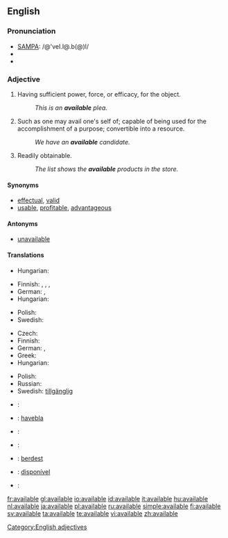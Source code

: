 ==English==

===Pronunciation===
*[[w:SAMPA|SAMPA]]: /@'veI.l@.b(@)l/
*{{IPA|/əˈveɪ.lə.b(ə)l/}}
*{{audio|en-us-available.ogg|Audio (US)}}

===Adjective===
{{en-adj}}

# Having sufficient power, force, or efficacy, for the object.
#:''This is an '''available''' plea.''
# Such as one may avail one's self of; capable of being used for the accomplishment of a purpose; convertible into a resource.
#:''We have an '''available''' candidate.''
# Readily obtainable.
#:''The list shows the '''available''' products in the store.''

====Synonyms====
* [[effectual]], [[valid]]
* [[usable]], [[profitable]], [[advantageous]]

====Antonyms====
* [[unavailable]]

====Translations====
{{trans-top|having sufficient power or efficacy; valid}}
* Hungarian: {{t|hu|érvényes}}
{{trans-mid}}
{{trans-bottom}}

{{trans-top|ready for use}}
* Finnish: {{t|fi|käytettävä}}, {{t|fi|käytettävissä}} {{t-|fi|oleva}}, {{t-|fi|saatavilla}}, {{t-|fi|käsillä}}
* German: {{t+|de|verfügbar}}, {{t+|de|disponibel}}
* Hungarian: {{t|hu|rendelkezésre álló}}
{{trans-mid}}
* Polish: {{t+|pl|wolny|m}}
* Swedish: {{t+|sv|tillgänglig}}
{{trans-bottom}}

{{trans-top|readily obtainable}}
* Czech: {{t-|cs|dostupný|m}}
* Finnish: {{t-|fi|saatavilla}} {{t-|fi|oleva}}
* German: {{t+|de|verfügbar}}, {{t+|de|disponibel}}
* Greek: {{t+|el|διαθέσιμος|f|tr=diathésimos|sc=Grek}}
* Hungarian: {{t|hu|kapható}}
{{trans-mid}}
* Polish: {{t|pl|dostępny|m}}
* Russian: {{t+|ru|доступный|m|sc=Cyrl}}
* Swedish: [[tillgänglig]]
{{trans-bottom}}

{{checktrans-top}}
*{{ttbc|Dutch}}: {{t+|nl|beschikbaar}}
*{{ttbc|Esperanto}}: [[havebla]]
*{{ttbc|French}}: {{t+|fr|disponible}}
{{checktrans-mid}}
*{{ttbc|Italian}}: {{t+|it|disponibile}}
*{{ttbc|Kurdish}}: [[berdest]]
*{{ttbc|Portuguese}}: [[disponível]]
*{{ttbc|Spanish}}: {{t-|es|disponible}}

{{checktrans-bottom}}

[[Category:English adjectives]]

[[fr:available]]
[[gl:available]]
[[io:available]]
[[id:available]]
[[it:available]]
[[hu:available]]
[[nl:available]]
[[ja:available]]
[[pl:available]]
[[ru:available]]
[[simple:available]]
[[fi:available]]
[[sv:available]]
[[ta:available]]
[[te:available]]
[[vi:available]]
[[zh:available]]